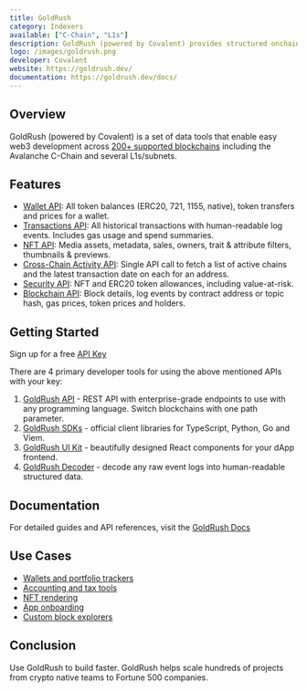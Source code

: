 ```yaml
---
title: GoldRush
category: Indexers
available: ["C-Chain", "L1s"]
description: GoldRush (powered by Covalent) provides structured onchain data for easy app development. 
logo: /images/goldrush.png
developer: Covalent
website: https://goldrush.dev/
documentation: https://goldrush.dev/docs/
---
```


## Overview

GoldRush (powered by Covalent) is a set of data tools that enable easy web3 development across [200+ supported blockchains](https://goldrush.dev/docs/networks) including the Avalanche C-Chain and several L1s/subnets.

## Features
- [Wallet API](https://goldrush.dev/docs/api/balances/get-token-balances-for-address/): All token balances (ERC20, 721, 1155, native), token transfers and prices for a wallet.
- [Transactions API](https://goldrush.dev/docs/api/transactions/get-recent-transactions-for-address-v3/): All historical transactions with human-readable log events. Includes gas usage and spend summaries.
- [NFT API](https://goldrush.dev/docs/api/nft/get-nfts-for-address/): Media assets, metadata, sales, owners, trait & attribute filters, thumbnails & previews.
- [Cross-Chain Activity API](https://goldrush.dev/docs/api/base/get-address-activity/): Single API call to fetch a list of active chains and the latest transaction date on each for an address.
- [Security API](https://goldrush.dev/docs/api/security/get-token-approvals-for-address/): NFT and ERC20 token allowances, including value-at-risk.
- [Blockchain API](https://goldrush.dev/docs/api/base/get-log-events-by-contract-address/): Block details, log events by contract address or topic hash, gas prices, token prices and holders.

## Getting Started
Sign up for a free [API Key](https://goldrush.dev/platform/auth/register/)

There are 4 primary developer tools for using the above mentioned APIs with your key:
1. [GoldRush API](https://goldrush.dev/docs/api/) - REST API with enterprise-grade endpoints to use with any programming language. Switch blockchains with one path parameter.
2. [GoldRush SDKs](https://goldrush.dev/docs/unified-api/sdk/) - official client libraries for TypeScript, Python, Go and Viem.
3. [GoldRush UI Kit](https://github.com/covalenthq/goldrush-kit/) - beautifully designed React components for your dApp frontend.
4. [GoldRush Decoder](https://github.com/covalenthq/goldrush-decoder/) - decode any raw event logs into human-readable structured data.

## Documentation
For detailed guides and API references, visit the [GoldRush Docs](https://goldrush.dev/docs/)

## Use Cases
- [Wallets and portfolio trackers](https://goldrush-wallet-portfolio-ui.vercel.app/)
- [Accounting and tax tools](https://bit.ly/crypto-tax-tool)
- [NFT rendering](https://goldrush-nft-gallery-ui.vercel.app/)
- [App onboarding](https://goldrush-wallet-portfolio-ui.vercel.app/activity/0xfc43f5f9dd45258b3aff31bdbe6561d97e8b71de/)
- [Custom block explorers](https://goldrush-block-explorer.vercel.app/)

## Conclusion
Use GoldRush to build faster. GoldRush helps scale hundreds of projects from crypto native teams to Fortune 500 companies.

